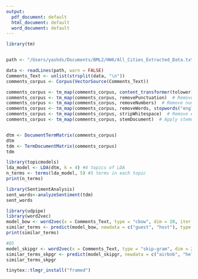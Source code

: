 ```yaml
---
output:
  pdf_document: default
  html_document: default
  word_document: default
---
```





```r

library(tm)


path <- "/Users/yashds/Documents/BML2/HW6/All_Cities_Extracted_Data.txt"

data <- readLines(path, warn = FALSE)
Comments_Text <- unlist(strsplit(data, "\n"))
comments_corpus <- Corpus(VectorSource(Comments_Text))
```

```r

comments_corpus <- tm_map(comments_corpus, content_transformer(tolower))  # Convert to lowercase
comments_corpus <- tm_map(comments_corpus, removePunctuation)  # Remove punctuation
comments_corpus <- tm_map(comments_corpus, removeNumbers)  # Remove numbers
comments_corpus <- tm_map(comments_corpus, removeWords, stopwords("english"))  # Remove common English stopwords
comments_corpus <- tm_map(comments_corpus, stripWhitespace)  # Remove extra whitespaces
comments_corpus <- tm_map(comments_corpus, stemDocument)  # Apply stemming


dtm <- DocumentTermMatrix(comments_corpus)
dtm
tdm <- TermDocumentMatrix(comments_corpus)
tdm


```


```r

library(topicmodels)
lda_model <- LDA(dtm, k = 4) #4 topics of LDA
n_terms <- terms(lda_model, 5) #5 terms in each topic
print(n_terms)
```

```r

library(SentimentAnalysis)
sent_words<-analyzeSentiment(tdm)
sent_words

```

```r

library(udpipe)
library(word2vec)
model_bow <- word2vec(x = Comments_Text, type = "cbow", dim = 20, iter = 20)
similar_terms <- predict(model_bow, newdata = c("guest", "host"), type = "nearest", top_n = 5)
print(similar_terms)
```

```r
#Q5
model_skipgr <- word2vec(x = Comments_Text, type = "skip-gram", dim = 20, iter = 20)
similar_terms_skpgr <- predict(model_skipgr, newdata = c("airbnb", "help"), type = "nearest", top_n = 5)
similar_terms_skpgr
```

```r
tinytex::tlmgr_install("framed")

```

